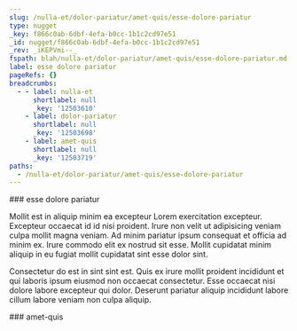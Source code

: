 ```yaml
---
slug: /nulla-et/dolor-pariatur/amet-quis/esse-dolore-pariatur
type: nugget
_key: f866c0ab-6dbf-4efa-b0cc-1b1c2cd97e51
_id: nugget/f866c0ab-6dbf-4efa-b0cc-1b1c2cd97e51
_rev: _iKEPVmi--_
fspath: blah/nulla-et/dolor-pariatur/amet-quis/esse-dolore-pariatur.md
label: esse dolore pariatur
pageRefs: {}
breadcrumbs:
  - - label: nulla-et
      shortlabel: null
      _key: '12503610'
    - label: dolor-pariatur
      shortlabel: null
      _key: '12503698'
    - label: amet-quis
      shortlabel: null
      _key: '12503719'
paths:
  - /nulla-et/dolor-pariatur/amet-quis/esse-dolore-pariatur
---
```


<NuggetArea>
<Nugget slug="/nulla-et/dolor-pariatur/amet-quis/esse-dolore-pariatur" type="nugget" _key="f866c0ab-6dbf-4efa-b0cc-1b1c2cd97e51" _id="nugget/f866c0ab-6dbf-4efa-b0cc-1b1c2cd97e51" _rev="_iKEPVmi--_" fspath="blah/nulla-et/dolor-pariatur/amet-quis/esse-dolore-pariatur.md" label="esse dolore pariatur" paths="/nulla-et/dolor-pariatur/amet-quis/esse-dolore-pariatur">
<NuggetBody>
### esse dolore pariatur

Mollit est in aliquip minim ea excepteur Lorem exercitation excepteur. Excepteur occaecat id id nisi proident. Irure non velit ut adipisicing veniam culpa mollit magna veniam. Ad minim pariatur ipsum consequat et officia ad minim ex. Irure commodo elit ex nostrud sit esse. Mollit cupidatat minim aliquip in eu fugiat mollit cupidatat sint esse dolor sint.

Consectetur do est in sint sint est. Quis ex irure mollit proident incididunt et qui laboris ipsum eiusmod non occaecat consectetur. Esse occaecat nisi dolore labore excepteur qui dolor. Deserunt pariatur aliquip incididunt labore cillum labore veniam non culpa aliquip.

</NuggetBody>
<Breadcrumbs>
<Crumbs>
<Crumb _key="12503610" label="nulla-et" /><Crumb _key="12503698" label="dolor-pariatur" /><Crumb _key="12503719" label="amet-quis" />
</Crumbs>
</Breadcrumbs>
</Nugget>

<NuggetsInbound>
</NuggetsInbound>
<NuggetsOutbound>
</NuggetsOutbound>
</NuggetArea>
<PassagesInbound>
<Passage direction="inbound" type="passage" _key="12503719" _id="passage/12503719" _rev="_iKEPVmi---" label="amet-quis" passage="amet-quis" fspath="blah/nulla-et/dolor-pariatur/amet-quis" paths="/nulla-et/dolor-pariatur/amet-quis" slug="/nulla-et/dolor-pariatur/amet-quis">
<NuggetBody>
### amet-quis

</NuggetBody>
<Breadcrumbs>
<Crumbs>
<Crumb _key="12503610" label="nulla-et" /><Crumb _key="12503698" label="dolor-pariatur" />
</Crumbs>
</Breadcrumbs>
</Passage>

</PassagesInbound>
<PassagesOutbound>
</PassagesOutbound>